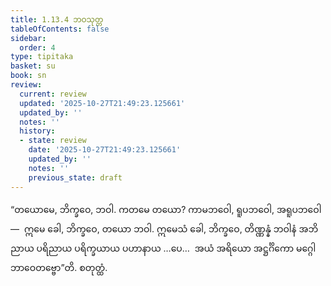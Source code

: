 ```yaml
---
title: 1.13.4 ဘဝသုတ္တ
tableOfContents: false
sidebar:
  order: 4
type: tipitaka
basket: su
book: sn
review:
  current: review
  updated: '2025-10-27T21:49:23.125661'
  updated_by: ''
  notes: ''
  history:
  - state: review
    date: '2025-10-27T21:49:23.125661'
    updated_by: ''
    notes: ''
    previous_state: draft
---
```



<ReviewStatus review={frontmatter.review} showDetails={true} />

<HypothesisAnnotation frontmatter={frontmatter} />

<DynamicBreadcrumb />

<Division number="164" book="sn" e="ch" v="18" p="304">

<Paragraph number="316" book="sn">
“တယောမေ, ဘိက္ခဝေ, ဘဝါ. ကတမေ တယော? ကာမဘဝေါ, ရူပဘဝေါ, အရူပဘဝေါ—  ဣမေ ခေါ, ဘိက္ခဝေ, တယော ဘဝါ. ဣမေသံ ခေါ, ဘိက္ခဝေ, တိဏ္ဏန္နံ ဘဝါနံ အဘိညာယ ပရိညာယ ပရိက္ခယာယ ပဟာနာယ …ပေ…  အယံ အရိယော အဋ္ဌင်္ဂိကော မဂ္ဂေါ ဘာဝေတဗ္ဗော”တိ.

</Paragraph>
</Division>

<Paragraph number="317" type="center" book="sn">
စတုတ္ထံ.
</Paragraph>